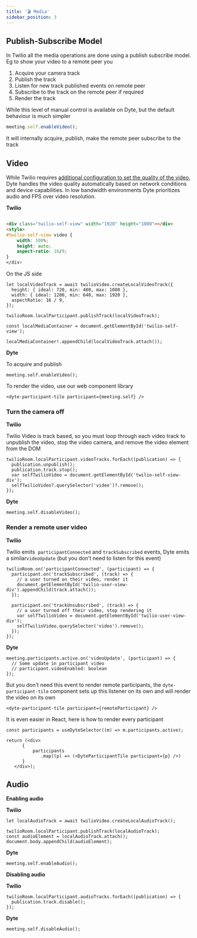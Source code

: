 ```yaml
---
title: '🎬 Media'
sidebar_position: 3
---
```


## Publish-Subscribe Model

In Twilio all the media operations are done using a publish subscribe model. Eg to show your video to a remote peer you

1. Acquire your camera track
2. Publish the track
3. Listen for new track published events on remote peer
4. Subscribe to the track on the remote peer if required
5. Render the track

While this level of manual control is available on Dyte, but the default behaviour is much simpler

```js
meeting.self.enableVideo();
```

It will internally acquire, publish, make the remote peer subscribe to the track

## Video

While Twilio requires [additional configuration to set the quality of the video](https://www.twilio.com/docs/video/tutorials/developing-high-quality-video-applications), Dyte handles the video quality automatically based on network conditions and device capabilities. In low bandwidth environments Dyte prioritizes audio and FPS over video resolution.

**Twilio**

```html

<div class="twilio-self-view" width="1920" height="1080"></div>
<style>
#twilio-self-view video {
    width: 100%;
    height: auto;
    aspect-ratio: 16/9;
}
</div>
```

On the JS side

```tsx
let localVideoTrack = await twilioVideo.createLocalVideoTrack({
  height: { ideal: 720, min: 480, max: 1080 },
  width: { ideal: 1280, min: 640, max: 1920 },
  aspectRatio: 16 / 9,
});

twilioRoom.localParticipant.publishTrack(localVideoTrack);

const localMediaContainer = document.getElementById('twilio-self-view');

localMediaContainer!.appendChild(localVideoTrack.attach());
```

**Dyte**

To acquire and publish

```tsx
meeting.self.enableVideo();
```

To render the video, use our web component library

```tsx
<dyte-participant-tile participant={meeting.self} />
```

### Turn the camera off

**Twilio**

Twilio Video is track based, so you must loop through each video track to unpublish the video, stop the video camera, and remove the video element from the DOM

```tsx
twilioRoom.localParticipant.videoTracks.forEach((publication) => {
  publication.unpublish();
  publication.track.stop();
  var selfTwilioVideo = document.getElementById('twilio-self-view-div');
  selfTwilioVideo?.querySelector('video')?.remove();
});
```

**Dyte**

```tsx
meeting.self.disableVideo();
```

### Render a remote user video

**Twilio**

Twilio emits  `participantConnected` and `trackSubscribed` events, Dyte emits a similar`videoUpdate` (but you don't need to listen for this event)

```tsx
twilioRoom.on('participantConnected', (participant) => {
  participant.on('trackSubscribed', (track) => {
    // a user turned on their video, render it
    document.getElementById('twilio-user-view-div').appendChild(track.attach());
  });

  participant.on('trackUnsubscribed', (track) => {
    // a user turned off their video, stop rendering it
    var selfTwilioVideo = document.getElementById('twilio-user-view-div');
    selfTwilioVideo.querySelector('video').remove();
  });
});
```

**Dyte**

```tsx
meeting.participants.active.on('videoUpdate', (participant) => {
  // Some update in participant video
  // participant.videoEnabled: boolean
});
```

But you don't need this event to render remote participants, the `dyte-participant-tile` component sets up this listener on its own and will render the video on its own

```tsx
<dyte-participant-tile participant={remoteParticipant} />
```

It is even easier in React, here is how to render every participant

```tsx
const participants = useDyteSelector((m) => m.participants.active);

return (<div>
      {
          participants
             .map((p) => (<DyteParticipantTile participant={p} />)
      }
   </div>);
```

## Audio

**Enabling audio**

**Twilio**

```tsx
let localAudioTrack = await twilioVideo.createLocalAudioTrack();

twilioRoom.localParticipant.publishTrack(localAudioTrack);
const audioElement = localAudioTrack.attach();
document.body.appendChild(audioElement);
```

**Dyte**

```tsx
meeting.self.enableAudio();
```

**Disabling audio**

**Twilio**

```tsx
twilioRoom.localParticipant.audioTracks.forEach((publication) => {
  publication.track.disable();
});
```

**Dyte**

```tsx
meeting.self.disableAudio();
```
